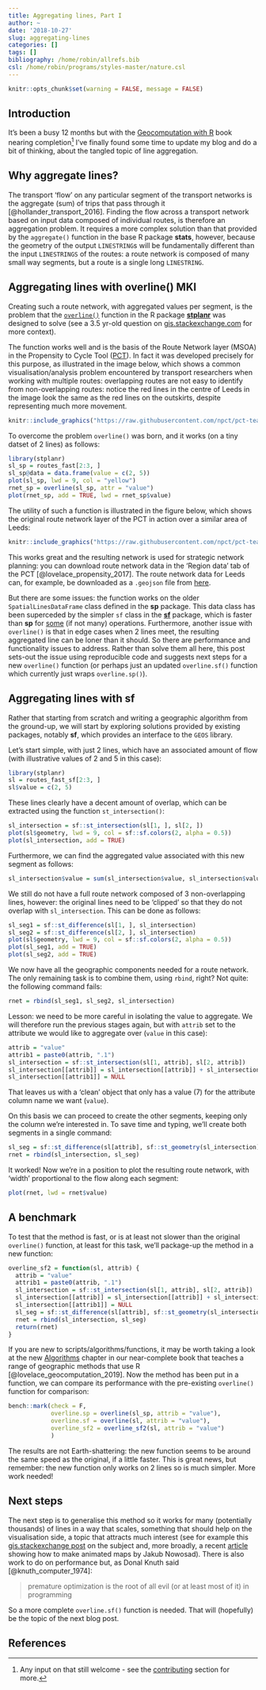 ```yaml
---
title: Aggregating lines, Part I
author: ~
date: '2018-10-27'
slug: aggregating-lines
categories: []
tags: []
bibliography: /home/robin/allrefs.bib
csl: /home/robin/programs/styles-master/nature.csl
---
```


```r
knitr::opts_chunk$set(warning = FALSE, message = FALSE)
```

## Introduction

It's been a busy 12 months but with the [Geocomputation with R](https://geocompr.robinlovelace.net/) book nearing completion^[
Any input on that still welcome - see the [contributing](https://geocompr.robinlovelace.net/index.html#how-to-contribute) section for more.
]
I've finally found some time to update my blog and do a bit of thinking, about the tangled topic of line aggregation.

## Why aggregate lines?

The transport 'flow' on any particular segment of the transport networks is the aggregate (sum) of trips that pass through it [@hollander_transport_2016].
Finding the flow across a transport network based on input data composed of individual routes, is therefore an aggregation problem.
It requires a more complex solution than that provided by the `aggregate()` function in the base R package **stats**, however, because the geometry of the output `LINESTRING`s will be fundamentally different than the input `LINESTRINGS` of the routes: a route network is composed of many small way segments, but a route is a single long `LINESTRING`.

## Aggregating lines with overline() MKI

Creating such a route network, with aggregated values per segment, is the problem that the [`overline()`](https://ropensci.github.io/stplanr/reference/overline.html) function in the R package [**stplanr**](https://github.com/ropensci/stplanr) was designed to solve (see a 3.5 yr-old question on [gis.stackexchange.com](https://gis.stackexchange.com/questions/139681/overlaying-lines-and-aggregating-their-values-for-overlapping-segments) for more context).

The function works well and is the basis of the Route Network layer (MSOA) in the Propensity to Cycle Tool ([PCT](http://www.pct.bike/)).
In fact it was developed precisely for this purpose, as illustrated in the image below, which shows a common visualisation/analysis problem encountered by transport researchers when working with multiple routes: overlapping routes are not easy to identify from non-overlapping routes:
notice the red lines in the centre of Leeds in the image look the same as the red lines on the outskirts, despite representing much more movement.

```r
knitr::include_graphics("https://raw.githubusercontent.com/npct/pct-team/master/figures/early.png")
```

To overcome the problem `overline()` was born, and it works (on a tiny datset of 2 lines) as follows:

```r
library(stplanr)
sl_sp = routes_fast[2:3, ]
sl_sp@data = data.frame(value = c(2, 5))
plot(sl_sp, lwd = 9, col = "yellow")
rnet_sp = overline(sl_sp, attr = "value")
plot(rnet_sp, add = TRUE, lwd = rnet_sp$value)
```

The utility of such a function is illustrated in the figure below, which shows the original route network layer of the PCT in action over a similar area of Leeds:

```r
knitr::include_graphics("https://raw.githubusercontent.com/npct/pct-team/master/figures/fastest-net-headingly.png")
```

This works great and the resulting network is used for strategic network planning: you can download route network data in the 'Region data' tab of the PCT [@lovelace_propensity_2017]. The route network data for Leeds can, for example, be downloaded as a `.geojson` file from [here](https://github.com/npct/pct-outputs-regional-notR/raw/master/commute/msoa/west-yorkshire/rnet.geojson). 

But there are some issues: the function works on the older `SpatialLinesDataFrame` class defined in the **sp** package.
This data class has been superceded by the simpler `sf` class in the [**sf**](https://github.com/r-spatial/sf) package, which is faster than **sp** for [some](https://github.com/ATFutures/geobench) (if not many) operations.
Furthermore, another issue with `overline()` is that in edge cases when 2 lines meet, the resulting aggregated line can be loner than it should.
So there are performance and functionality issues to address.
Rather than solve them all here, this post sets-out the issue using reproducible code and suggests next steps for a new `overline()` function (or perhaps just an updated `overline.sf()` function which currently just wraps `overline.sp()`).

## Aggregating lines with sf

Rather that starting from scratch and writing a geographic algorithm from the ground-up, we will start by exploring solutions provided by existing packages, notably **sf**, which provides an interface to the `GEOS` library.

Let's start simple, with just 2 lines, which have an associated amount of flow (with illustrative values of 2 and 5 in this case):

```r
library(stplanr)
sl = routes_fast_sf[2:3, ]
sl$value = c(2, 5)
```

These lines clearly have a decent amount of overlap, which can be extracted using the function `st_intersection()`:

```r
sl_intersection = sf::st_intersection(sl[1, ], sl[2, ])
plot(sl$geometry, lwd = 9, col = sf::sf.colors(2, alpha = 0.5))
plot(sl_intersection, add = TRUE)
```

Furthermore, we can find the aggregated value associated with this new segment as follows:

```r
sl_intersection$value = sum(sl_intersection$value, sl_intersection$value.1)
```

We still do not have a full route network composed of 3 non-overlapping lines, however:
the original lines need to be 'clipped' so that they do not overlap with `sl_intersection`.
This can be done as follows:

```r
sl_seg1 = sf::st_difference(sl[1, ], sl_intersection)
sl_seg2 = sf::st_difference(sl[2, ], sl_intersection)
plot(sl$geometry, lwd = 9, col = sf::sf.colors(2, alpha = 0.5))
plot(sl_seg1, add = TRUE)
plot(sl_seg2, add = TRUE)
```

We now have all the geographic components needed for a route network.
The only remaining task is to combine them, using `rbind`, right?
Not quite: the following command fails:

```r
rnet = rbind(sl_seg1, sl_seg2, sl_intersection)
```

Lesson: we need to be more careful in isolating the value to aggregate.
We will therefore run the previous stages again, but with `attrib` set to the attribute we would like to aggregate over (`value` in this case):

```r
attrib = "value"
attrib1 = paste0(attrib, ".1")
sl_intersection = sf::st_intersection(sl[1, attrib], sl[2, attrib])
sl_intersection[[attrib]] = sl_intersection[[attrib]] + sl_intersection[[attrib1]]
sl_intersection[[attrib1]] = NULL
```

That leaves us with a 'clean' object that only has a value (7) for the attribute column name we want (`value`).

On this basis we can proceed to create the other segments, keeping only the column we're interested in. To save time and typing, we'll create both segments in a single command:

```r
sl_seg = sf::st_difference(sl[attrib], sf::st_geometry(sl_intersection))
rnet = rbind(sl_intersection, sl_seg)
```

It worked! Now we're in a position to plot the resulting route network, with 'width' proportional to the flow along each segment:

```r
plot(rnet, lwd = rnet$value)
```

## A benchmark

To test that the method is fast, or is at least not slower than the original `overline()` function, at least for this task, we'll package-up the method in a new function:

```r
overline_sf2 = function(sl, attrib) {
  attrib = "value"
  attrib1 = paste0(attrib, ".1")
  sl_intersection = sf::st_intersection(sl[1, attrib], sl[2, attrib])
  sl_intersection[[attrib]] = sl_intersection[[attrib]] + sl_intersection[[attrib1]]
  sl_intersection[[attrib1]] = NULL
  sl_seg = sf::st_difference(sl[attrib], sf::st_geometry(sl_intersection))
  rnet = rbind(sl_intersection, sl_seg)
  return(rnet)
}
```

If you are new to scripts/algorithms/functions, it may be worth taking a look at the new [Algorithms](https://geocompr.robinlovelace.net/algorithms.html) chapter in our near-complete book that teaches a range of geographic methods that use R [@lovelace_geocomputation_2019].
Now the method has been put in a function, we can compare its performance with the pre-existing `overline()` function for comparison:

```r
bench::mark(check = F,
            overline.sp = overline(sl_sp, attrib = "value"),
            overline.sf = overline(sl, attrib = "value"),
            overline_sf2 = overline_sf2(sl, attrib = "value")
            )
```

The results are not Earth-shattering: the new function seems to be around the same speed as the original, if a little faster.
This is great news, but remember: the new function only works on 2 lines so is much simpler. 
More work needed!

## Next steps

The next step is to generalise this method so it works for many (potentially thousands) of lines in a way that scales, something that should help on the visualisation side, a topic that attracts much interest (see for example this [gis.stackexchange post](https://gis.stackexchange.com/questions/778/representation-of-network-flows) on the subject and, more broadly, a recent [article](https://nowosad.github.io/post/maps-distortion/) showing how to make animated maps by Jakub Nowosad).
There is also work to do on performance but, as Donal Knuth said [@knuth_computer_1974]:

> premature optimization is the root of all evil (or at least most of it) in programming

So a more complete `overline.sf()` function is needed. 
That will (hopefully) be the topic of the next blog post.

## References
